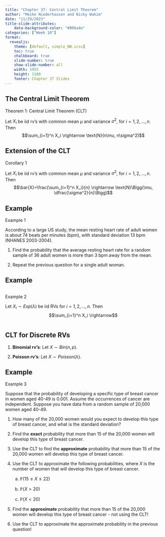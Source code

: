 ```yaml
---
title: "Chapter 37: Central Limit Theorem"
author: "Meike Niederhausen and Nicky Wakim"
date: "11/29/2023"
title-slide-attributes:
    data-background-color: "#006a4e"
categories: ["Week 10"]
format: 
  revealjs:
    theme: [default, simple_NW.scss]
    toc: true
    chalkboard: true
    slide-number: true
    show-slide-number: all
    width: 1955
    height: 1100
    footer: Chapter 37 Slides
---
```


## The Central Limit Theorem

::: theorem
::: thm-title
Theorem 1: Central Limit Theorem (CLT)
:::
::: thm-cont
Let $X_i$ be iid rv's
with common mean $\mu$ and variance $\sigma^2$, for $i=1,2,\ldots,n$.
Then $$\sum_{i=1}^n X_i \rightarrow \text{N}(n\mu, n\sigma^2)$$
:::
:::

## Extension of the CLT

::: proposition
::: prop-title
Corollary 1
:::
::: prop-cont
Let $X_i$ be iid rv's with common mean $\mu$ and
variance $\sigma^2$, for $i=1,2,\ldots,n$. Then
$$\bar{X}=\frac{\sum_{i=1}^n X_i}{n}  \rightarrow \text{N}\Bigg(\mu, \dfrac{\sigma^2}{n}\Bigg)$$
:::
:::

## Example 

::: example
::: ex-title
Example 1
:::
::: ex-cont
According to a large US study, the mean resting heart
rate of adult women is about 74 beats per minutes (bpm), with standard
deviation 13 bpm (NHANES 2003-2004).

1.  Find the probability that the average resting heart rate for a
    random sample of 36 adult women is more than 3 bpm away from the
    mean.

2.  Repeat the previous question for a single adult woman.
:::
:::

## Example

::: columns
::: {.column width="40%"}
::: example
::: ex-title
Example 2
:::
::: ex-cont
Let $X_i \sim Exp(\lambda)$ be iid RVs for
$i=1,2,\ldots,n$. Then $$\sum_{i=1}^n X_i \rightarrow$$
:::
:::

:::
:::

## CLT for Discrete RVs

1.  **Binomial rv's**: Let $X \sim Bin(n,p)$.

2.  **Poisson rv's**: Let $X \sim Poisson(\lambda)$.

## Example {.smaller}

::: example
::: ex-title
Example 3
:::
::: ex-cont
Suppose that the probability of developing a specific
type of breast cancer in women aged 40-49 is 0.001. Assume the
occurrences of cancer are independent. Suppose you have data from a
random sample of 20,000 women aged 40-49.

1.  How many of the 20,000 women would you expect to develop this type
    of breast cancer, and what is the standard deviation?

2.  Find the **exact** probability that more than 15 of the 20,000
    women will develop this type of breast cancer.

3.  Use the CLT to find the **approximate** probability that more than
    15 of the 20,000 women will develop this type of breast cancer.

4.  Use the CLT to approximate the following probabilities, where $X$
    is the number of women that will develop this type of breast
    cancer.

    a.  $\mathbb{P}(15 \leq X \leq 22)$

    b.  $\mathbb{P}(X > 20)$

    c.  $\mathbb{P}(X < 20)$

5.  Find the **approximate** probability that more than 15 of the
    20,000 women will develop this type of breast cancer - not using the
    CLT!

6.  Use the CLT to approximate the approximate probability in the
    previous question!
:::
:::
